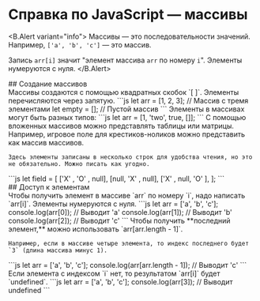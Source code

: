 
<style jsx>{`
  h2 {
    padding-bottom: 0.5rem;
    border-bottom: 2px solid #bbb;
  }
`}</style>

# Справка по JavaScript — массивы

<B.Alert variant="info">
  Массивы — это последовательности значений. Например, `['a', 'b', 'c']` — это массив.

  Запись `arr[i]` значит "элемент массива `arr` по номеру `i`". Элементы нумеруются с нуля.
</B.Alert>

<div id="construction">
## Создание массивов
</div>

<Boxes>
  <Box>
    Массивы создаются с помощью квадратных скобок `[ ]`. Элементы перечисляются через запятую.
  </Box>
  <Box>
    <CodeAnn ok="">
      ```js
      let arr = [1, 2, 3];   // Массив с тремя элементами
      let empty = [];        // Пустой массив
      ```
    </CodeAnn>
  </Box>
</Boxes>

<Boxes>
  <Box>
    Элементы в массивах могут быть разных типов:
  </Box>
  <Box>
    <CodeAnn ok="Массив с четырьмя элементами, один из которых — тоже массив">
      ```js
      let arr = [1, 'two', true, []];
      ```
    </CodeAnn>
  </Box>
</Boxes>

<Boxes>
  <Box>
    С помощью вложенных массивов можно представлять таблицы или матрицы. Например, игровое поле <InlineMath math="3 \times 3" /> для крестиков-ноликов можно представить как массив массивов.
    
    Здесь элементы записаны в несколько строк для удобства чтения, но это не обязательно. Можно писать как угодно.
  </Box>
  <Box>
    <CodeAnn ok="Массив с тремя элементами, в каждом — еще по три элемента">
      ```js
      let field = [
        ['X' , 'O' , null],
        [null, 'X' , null],
        ['X' , null, 'O' ],
      ];
      ```
    </CodeAnn>
  </Box>
</Boxes>

<div id="access">
## Доступ к элементам
</div>

<Boxes>
  <Box>
    Чтобы получить элемент в массиве `arr` по номеру `i`, надо написать `arr[i]`. Элементы нумеруются с нуля.
  </Box>
  <Box>
    <CodeAnn ok="">
      ```js
      let arr = ['a', 'b', 'c'];
      console.log(arr[0]);  // Выводит 'a'
      console.log(arr[1]);  // Выводит 'b'
      console.log(arr[2]);  // Выводит 'c'
      ```
    </CodeAnn>
  </Box>
</Boxes>

<Boxes>
  <Box>
    Чтобы получить **последний элемент,** можно использовать `arr[arr.length - 1]`.
    
    Например, если в массиве четыре элемента, то индекс последнего будет `3` (длина массива минус 1).
  </Box>
  <Box>
    <CodeAnn ok="">
      ```js
      let arr = ['a', 'b', 'c'];
      console.log(arr[arr.length - 1]);  // Выводит 'c'
      ```
    </CodeAnn>
  </Box>
</Boxes>

<Boxes>
  <Box>
    Если элемента с индексом `i` нет, то результатом `arr[i]` будет `undefined`.
  </Box>
  <Box>
    <CodeAnn ok="">
      ```js
      let arr = ['a', 'b', 'c'];
      console.log(arr[3]);  // Выводит undefined
      ```
    </CodeAnn>
  </Box>
</Boxes>